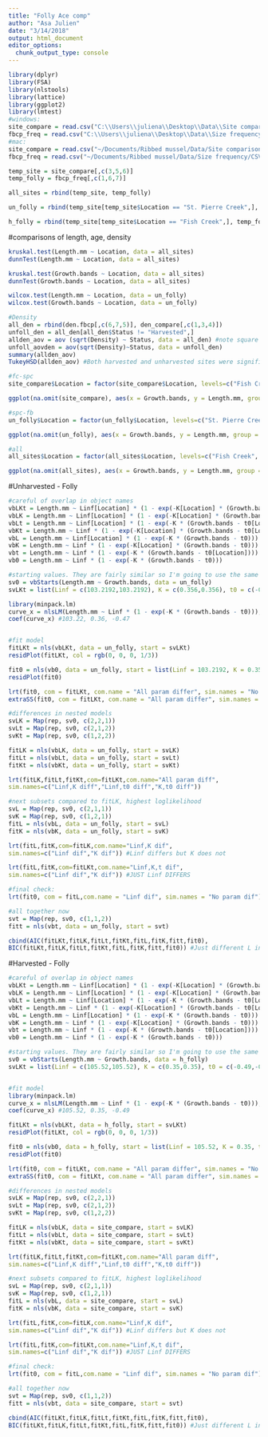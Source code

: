 ```yaml
---
title: "Folly Ace comp"
author: "Asa Julien"
date: "3/14/2018"
output: html_document
editor_options: 
  chunk_output_type: console
---
```


```r
library(dplyr)
library(FSA)
library(nlstools)
library(lattice)
library(ggplot2)
library(lmtest)
#windows:
site_compare = read.csv("C:\\Users\\juliena\\Desktop\\Data\\Site comparison\\CSV files\\Comparison.csv")
fbcp_freq = read.csv("C:\\Users\\juliena\\Desktop\\Data\\Size frequency\\CSV files\\sizeagefreq_fbcp.csv")
#mac:
site_compare = read.csv("~/Documents/Ribbed mussel/Data/Site comparison/CSV files/Comparison.csv")
fbcp_freq = read.csv("~/Documents/Ribbed mussel/Data/Size frequency/CSV files/sizeagefreq_fbcp.csv")

temp_site = site_compare[,c(3,5,6)]
temp_folly = fbcp_freq[,c(1,6,7)]

all_sites = rbind(temp_site, temp_folly)

un_folly = rbind(temp_site[temp_site$Location == "St. Pierre Creek",], temp_folly)

h_folly = rbind(temp_site[temp_site$Location == "Fish Creek",], temp_folly)
```

#comparisons of length, age, density
```r
kruskal.test(Length.mm ~ Location, data = all_sites)
dunnTest(Length.mm ~ Location, data = all_sites)

kruskal.test(Growth.bands ~ Location, data = all_sites)
dunnTest(Growth.bands ~ Location, data = all_sites)

wilcox.test(Length.mm ~ Location, data = un_folly)
wilcox.test(Growth.bands ~ Location, data = un_folly)

#Density
all_den = rbind(den.fbcp[,c(6,7,5)], den_compare[,c(1,3,4)])
unfoll_den = all_den[all_den$Status != "Harvested",]
allden_aov = aov (sqrt(Density) ~ Status, data = all_den) #note square root transformation
unfoll_aovden = aov(sqrt(Density)~Status, data = unfoll_den)
summary(allden_aov)
TukeyHSD(allden_aov) #Both harvested and unharvested sites were significantly greater in density than the Folly site, not from each other though

#fc-spc
site_compare$Location = factor(site_compare$Location, levels=c("Fish Creek", "St. Pierre Creek"), labels=c("Fish Creek (harvested)", "St. Pierre Creek (unharvested)"))

ggplot(na.omit(site_compare), aes(x = Growth.bands, y = Length.mm, group = Location)) + geom_point(aes(colour = Location)) + geom_smooth(method = "nls", formula = y ~ Linf * (1 - exp(-K * (x - t0))), method.args = list(start=c(Linf = 108.54, K = 0.29, t0 = -0.65)), se=F, aes(col = Location)) + scale_y_continuous(name = "Length (mm)", limits = c(0, 120)) + xlab("Age (growth bands)")

#spc-fb
un_folly$Location = factor(un_folly$Location, levels=c("St. Pierre Creek", "Folly Beach County Park (side B)"), labels=c("St. Pierre Creek (unharvested)", "Folly Beach"))

ggplot(na.omit(un_folly), aes(x = Growth.bands, y = Length.mm, group = Location)) + geom_point(aes(colour = Location)) + geom_smooth(method = "nls", formula = y ~ Linf * (1 - exp(-K * (x - t0))), method.args = list(start=c(Linf = 108.54, K = 0.29, t0 = -0.65)), se=F, aes(col = Location)) + scale_y_continuous(name = "Length (mm)", limits = c(0, 120)) + xlab("Age (growth bands)")

#all
all_sites$Location = factor(all_sites$Location, levels=c("Fish Creek", "St. Pierre Creek", "Folly Beach County Park (side B)"), labels=c("Harvested ACE", "Unharvested ACE", "Folly Beach"))

ggplot(na.omit(all_sites), aes(x = Growth.bands, y = Length.mm, group = Location)) + geom_point(aes(colour = Location, shape = Location), alpha = 0.6) + geom_smooth(method = "nls", lwd = 0.75, formula = y ~ Linf * (1 - exp(-K * (x - t0))), method.args = list(start=c(Linf = 108.54, K = 0.29, t0 = -0.65)), se=F, aes(col = Location)) + scale_y_continuous(name = expression(italic(Geukensia~demissa)~shell~height~(mm)), limits = c(0, 120), expand = c(0,0)) + scale_x_continuous(limits = c(-0.5,20), expand = c(0,0)) + xlab("Age (number of shell growth bands)") + theme_bw() + theme(panel.border = element_blank(), panel.grid.major = element_blank(),panel.grid.minor = element_blank(), axis.line = element_line(colour = "black")) + theme(axis.title = element_text(size = 15, colour = "black"), strip.text = element_text(size=15, colour = "black"), axis.text.x = element_text(size=13, colour = "black"), axis.text.y = element_text(size = 13, colour = "black")) + theme(legend.text = element_text(size=8)) + scale_colour_grey() + geom_hline(yintercept = 76.2, lty = "dashed")

```

#Unharvested - Folly
```r
#careful of overlap in object names
vbLKt = Length.mm ~ Linf[Location] * (1 - exp(-K[Location] * (Growth.bands - t0[Location])))
vbLK = Length.mm ~ Linf[Location] * (1 - exp(-K[Location] * (Growth.bands - t0)))
vbLt = Length.mm ~ Linf[Location] * (1 - exp(-K * (Growth.bands - t0[Location])))
vbKt = Length.mm ~ Linf * (1 - exp(-K[Location] * (Growth.bands - t0[Location])))
vbL = Length.mm ~ Linf[Location] * (1 - exp(-K * (Growth.bands - t0)))
vbK = Length.mm ~ Linf * (1 - exp(-K[Location] * (Growth.bands - t0)))
vbt = Length.mm ~ Linf * (1 - exp(-K * (Growth.bands - t0[Location])))
vb0 = Length.mm ~ Linf * (1 - exp(-K * (Growth.bands - t0)))

#starting values. They are fairly similar so I'm going to use the same for each group (pooled).
sv0 = vbStarts(Length.mm ~ Growth.bands, data = un_folly)
svLKt = list(Linf = c(103.2192,103.2192), K = c(0.356,0.356), t0 = c(-0.4745,-0.4745))

library(minpack.lm)
curve_x = nlsLM(Length.mm ~ Linf * (1 - exp(-K * (Growth.bands - t0))), start = sv0, data = un_folly)
coef(curve_x) #103.22, 0.36, -0.47


#fit model
fitLKt = nls(vbLKt, data = un_folly, start = svLKt)
residPlot(fitLKt, col = rgb(0, 0, 0, 1/3))

fit0 = nls(vb0, data = un_folly, start = list(Linf = 103.2192, K = 0.356, t0 = -0.4745))
residPlot(fit0)

lrt(fit0, com = fitLKt, com.name = "All param differ", sim.names = "No param differ") #Differences!
extraSS(fit0, com = fitLKt, com.name = "All param differ", sim.names = "No param differ")

#differences in nested models
svLK = Map(rep, sv0, c(2,2,1))
svLt = Map(rep, sv0, c(2,1,2))
svKt = Map(rep, sv0, c(1,2,2))

fitLK = nls(vbLK, data = un_folly, start = svLK)
fitLt = nls(vbLt, data = un_folly, start = svLt)
fitKt = nls(vbKt, data = un_folly, start = svKt)

lrt(fitLK,fitLt,fitKt,com=fitLKt,com.name="All param diff",
sim.names=c("Linf,K diff","Linf,t0 diff","K,t0 diff"))

#next subsets compared to fitLK, highest loglikelihood
svL = Map(rep, sv0, c(2,1,1))
svK = Map(rep, sv0, c(1,2,1))
fitL = nls(vbL, data = un_folly, start = svL)
fitK = nls(vbK, data = un_folly, start = svK)

lrt(fitL,fitK,com=fitLK,com.name="Linf,K dif",
sim.names=c("Linf dif","K dif")) #Linf differs but K does not

lrt(fitL,fitK,com=fitLKt,com.name="Linf,K,t dif",
sim.names=c("Linf dif","K dif")) #JUST Linf DIFFERS

#final check:
lrt(fit0, com = fitL,com.name = "Linf dif", sim.names = "No param dif")

#all together now
svt = Map(rep, sv0, c(1,1,2))
fitt = nls(vbt, data = un_folly, start = svt)

cbind(AIC(fitLKt,fitLK,fitLt,fitKt,fitL,fitK,fitt,fit0),
BIC(fitLKt,fitLK,fitLt,fitKt,fitL,fitK,fitt,fit0)) #Just different L inf seems to be the best model I think
```

#Harvested - Folly
```r
#careful of overlap in object names
vbLKt = Length.mm ~ Linf[Location] * (1 - exp(-K[Location] * (Growth.bands - t0[Location])))
vbLK = Length.mm ~ Linf[Location] * (1 - exp(-K[Location] * (Growth.bands - t0)))
vbLt = Length.mm ~ Linf[Location] * (1 - exp(-K * (Growth.bands - t0[Location])))
vbKt = Length.mm ~ Linf * (1 - exp(-K[Location] * (Growth.bands - t0[Location])))
vbL = Length.mm ~ Linf[Location] * (1 - exp(-K * (Growth.bands - t0)))
vbK = Length.mm ~ Linf * (1 - exp(-K[Location] * (Growth.bands - t0)))
vbt = Length.mm ~ Linf * (1 - exp(-K * (Growth.bands - t0[Location])))
vb0 = Length.mm ~ Linf * (1 - exp(-K * (Growth.bands - t0)))

#starting values. They are fairly similar so I'm going to use the same for each group (pooled).
sv0 = vbStarts(Length.mm ~ Growth.bands, data = h_folly)
svLKt = list(Linf = c(105.52,105.52), K = c(0.35,0.35), t0 = c(-0.49,-0.49))


#fit model
library(minpack.lm)
curve_x = nlsLM(Length.mm ~ Linf * (1 - exp(-K * (Growth.bands - t0))), start = sv0, data = h_folly)
coef(curve_x) #105.52, 0.35, -0.49

fitLKt = nls(vbLKt, data = h_folly, start = svLKt)
residPlot(fitLKt, col = rgb(0, 0, 0, 1/3))

fit0 = nls(vb0, data = h_folly, start = list(Linf = 105.52, K = 0.35, t0 = -0.49))
residPlot(fit0)

lrt(fit0, com = fitLKt, com.name = "All param differ", sim.names = "No param differ") #Differences!
extraSS(fit0, com = fitLKt, com.name = "All param differ", sim.names = "No param differ")

#differences in nested models
svLK = Map(rep, sv0, c(2,2,1))
svLt = Map(rep, sv0, c(2,1,2))
svKt = Map(rep, sv0, c(1,2,2))

fitLK = nls(vbLK, data = site_compare, start = svLK)
fitLt = nls(vbLt, data = site_compare, start = svLt)
fitKt = nls(vbKt, data = site_compare, start = svKt)

lrt(fitLK,fitLt,fitKt,com=fitLKt,com.name="All param diff",
sim.names=c("Linf,K diff","Linf,t0 diff","K,t0 diff"))

#next subsets compared to fitLK, highest loglikelihood
svL = Map(rep, sv0, c(2,1,1))
svK = Map(rep, sv0, c(1,2,1))
fitL = nls(vbL, data = site_compare, start = svL)
fitK = nls(vbK, data = site_compare, start = svK)

lrt(fitL,fitK,com=fitLK,com.name="Linf,K dif",
sim.names=c("Linf dif","K dif")) #Linf differs but K does not

lrt(fitL,fitK,com=fitLKt,com.name="Linf,K,t dif",
sim.names=c("Linf dif","K dif")) #JUST Linf DIFFERS

#final check:
lrt(fit0, com = fitL,com.name = "Linf dif", sim.names = "No param dif")

#all together now
svt = Map(rep, sv0, c(1,1,2))
fitt = nls(vbt, data = site_compare, start = svt)

cbind(AIC(fitLKt,fitLK,fitLt,fitKt,fitL,fitK,fitt,fit0),
BIC(fitLKt,fitLK,fitLt,fitKt,fitL,fitK,fitt,fit0)) #Just different L inf seems to be the best model I think
```


```r

```

